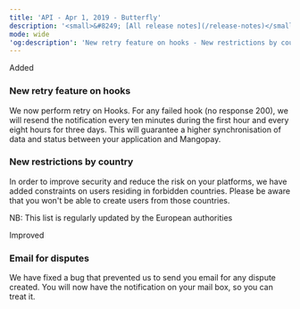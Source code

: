 ```yaml
---
title: 'API - Apr 1, 2019 - Butterfly'  
description: '<small>&#8249; [All release notes](/release-notes)</small>'  
mode: wide  
'og:description': 'New retry feature on hooks - New restrictions by country - Email for disputes'  
---
```

  
  <div class="pill pill-green">Added</div> 
  
### New retry feature on hooks  

We now perform retry on Hooks. For any failed hook (no response 200), we will resend the notification every ten minutes during the first hour and every eight hours for three days. This will guarantee a higher synchronisation of data and status between your application and Mangopay. 
  
### New restrictions by country  

In order to improve security and reduce the risk on your platforms, we have added constraints on users residing in forbidden countries. Please be aware that you won't be able to create users from those countries.   

NB: This list is regularly updated by the European authorities  
  <div class="pill pill-blue">Improved</div> 
  
### Email for disputes  

We have fixed a bug that prevented us to send you email for any dispute created. You will now have the notification on your mail box, so you can treat it.